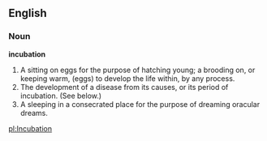 ==English==

===Noun===

'''incubation'''

#A sitting on eggs for the purpose of hatching young; a brooding on, or keeping warm, (eggs) to develop the life within, by any process.
#The development of a disease from its causes, or its period of incubation. (See below.)
#A sleeping in a consecrated place for the purpose of dreaming oracular dreams.

[[pl:Incubation]]